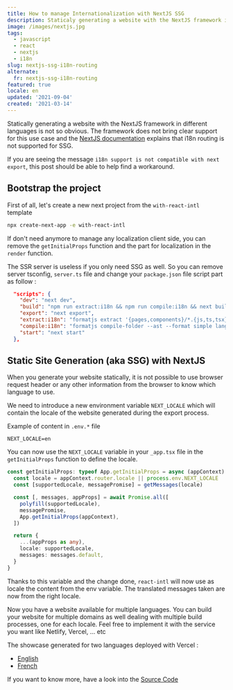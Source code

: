 ```yaml
---
title: How to manage Internationalization with NextJS SSG
description: Staticaly generating a website with the NextJS framework in different languages is not so obvious.
image: /images/nextjs.jpg
tags:
  - javascript
  - react
  - nextjs
  - i18n
slug: nextjs-ssg-i18n-routing
alternate:
  fr: nextjs-ssg-i18n-routing
featured: true
locale: en
updated: '2021-09-04'
created: '2021-03-14'
---
```


Statically generating a website with the NextJS framework in different languages is not so obvious. The framework does not bring clear support for this use case and the [NextJS documentation](https://nextjs.org/docs/advanced-features/i18n-routing#how-does-this-work-with-static-generation) explains that i18n routing is not supported for SSG.

If you are seeing the message `i18n support is not compatible with next export`, this post should be able to help find a workaround.

## Bootstrap the project

First of all, let's create a new next project from the `with-react-intl` template

```bash
npx create-next-app -e with-react-intl
```

If don't need anymore to manage any localization client side, you can remove the `getInitialProps` function and the part for localization in the `render` function.

The SSR server is useless if you only need SSG as well. So you can remove server tsconfig, `server.ts` file and change your `package.json` file script part as follow :

```json
  "scripts": {
    "dev": "next dev",
    "build": "npm run extract:i18n && npm run compile:i18n && next build",
    "export": "next export",
    "extract:i18n": "formatjs extract '{pages,components}/*.{js,ts,tsx}' --format simple --id-interpolation-pattern '[sha512:contenthash:base64:6]' --out-file lang/en.json",
    "compile:i18n": "formatjs compile-folder --ast --format simple lang compiled-lang",
    "start": "next start"
  },
```

## Static Site Generation (aka SSG) with NextJS

When you generate your website statically, it is not possible to use browser request header or any other information from the browser to know which language to use.

We need to introduce a new environment variable `NEXT_LOCALE` which will contain the locale of the website generated during the export process.

Example of content in `.env.*` file

```
NEXT_LOCALE=en
```

You can now use the `NEXT_LOCALE` variable in your `_app.tsx` file in the `getInitialProps` function to define the locale.

```ts
const getInitialProps: typeof App.getInitialProps = async (appContext) => {
  const locale = appContext.router.locale || process.env.NEXT_LOCALE
  const [supportedLocale, messagePromise] = getMessages(locale)

  const [, messages, appProps] = await Promise.all([
    polyfill(supportedLocale),
    messagePromise,
    App.getInitialProps(appContext),
  ])

  return {
    ...(appProps as any),
    locale: supportedLocale,
    messages: messages.default,
  }
}
```

Thanks to this variable and the change done, `react-intl` will now use as locale the content from the env variable. The translated messages taken are now from the right locale.

Now you have a website available for multiple languages. You can build your website for multiple domains as well dealing with multiple build processes, one for each locale. Feel free to implement it with the service you want like Netlify, Vercel, ... etc

The showcase generated for two languages deployed with Vercel :

- [English](https://next-showcase-ssg-en.vercel.app/)
- [French](https://next-showcase-ssg-fr.vercel.app/)

If you want to know more, have a look into the [Source Code](https://github.com/emmanuelgautier/nextjs-showcase/tree/main/packages/ssg-i18n-routing)
